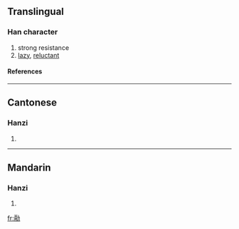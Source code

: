 ==Translingual==
===Han character===
{{Han char|rn=19|rad=力|as=08|sn=10|four=|canj=一月大尸 (MBKS)}}
# strong resistance
# [[lazy]], [[reluctant]]
====References====
{{Han ref|kx=0147.450|hdz=10373.030|uh=351D|ud=13597}}

----
==Cantonese==
===Hanzi===
{{yue-hanzi|jyut=|y=leung5}}
# {{defn|Cantonese}}

----
==Mandarin==
===Hanzi===
{{cmn-hanzi|pin=[[liǎng]] ([[liang3]])|wg=liang<sup>3</sup>}}
# {{defn|Mandarin}}

[[fr:㔝]]